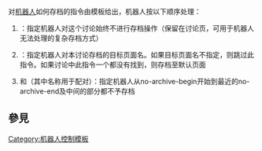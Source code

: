 {{High-use|2713}}
<includeonly>{{Bot use warning|bot=[[User:Jimmy-bot]]、[[User:A2093064-bot]]}}</includeonly>
对[[Wikipedia:机器人|机器人]]如何存档的指令由{{tl|bot-directive-archiver}}模板给出，机器人按以下顺序处理：
#{{tl|bot-directive-archiver|keep}}：指定机器人对这个讨论始终不进行存档操作（保留在讨论页，可用于机器人无法处理的复杂存档方式）
#{{tl|bot-directive-archiver|<nowiki>archive-to|目标页面名</nowiki>}}：指定机器人对本讨论存档的目标页面名。如果目标页面名不指定，则跳过此指令。如果讨论中此指令一个都没有找到，则存档至默认页面
#{{tl|bot-directive-archiver|<nowiki>no-archive-begin|名称</nowiki>}}和{{tl|bot-directive-archiver|<nowiki>no-archive-end|名称</nowiki>}}（其中名称用于配对）：指定机器人从no-archive-begin开始到最近的no-archive-end及中间的部分都不予存档

==參見==
{{存檔模板}}

<includeonly>
<!-- 本行下加入模板的分類 -->
[[Category:机器人控制模板]]
<!-- 本行下加入模板的跨語言鏈接 -->

</includeonly>